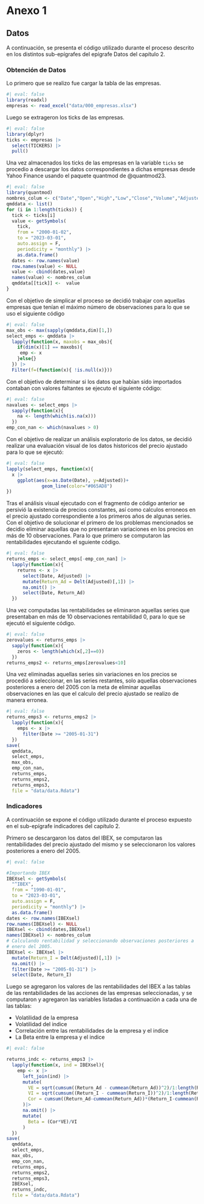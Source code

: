 # Anexo 1

## Datos

A continuación, se presenta el código utilizado durante el proceso descrito en los distintos sub-epígrafes del epígrafe Datos del capítulo 2.

### Obtención de Datos {#sec-A-obtdat}

Lo primero que se realizo fue cargar la tabla de las empresas.

```r
#| eval: false
library(readxl)
empresas <- read_excel("data/000_empresas.xlsx")
```

Luego se extrageron los ticks de las empresas.

```r
#| eval: false
library(dplyr)
ticks <- empresas |> 
  select(TICKERS) |> 
  pull()
```

Una vez almacenados los ticks de las empresas en la variable `ticks` se procedio a descargar los datos correspondientes a dichas empresas desde Yahoo Finance usando el paquete quantmod de @quantmod23.

```r
#| eval: false
library(quantmod)
nombres_colum <- c("Date","Open","High","Low","Close","Volume","Adjusted")
qmddata <- list()
for (i in 1:length(ticks)) {
  tick <- ticks[i]
  value <- getSymbols(
    tick,
    from = "2000-01-02",
    to = "2023-03-01",
    auto.assign = F,
    periodicity = "monthly") |>
    as.data.frame()
  dates <- row.names(value)
  row.names(value) <- NULL
  value <- cbind(dates,value)
  names(value) <- nombres_colum
  qmddata[[tick]] <-  value
}
```

Con el objetivo de simplicar el proceso se decidió trabajar con aquellas empresas que tenían el máximo número de observaciones para lo que se uso el siguiente código

```r
#| eval: false
max_obs <- max(sapply(qmddata,dim)[1,])
select_emps <- qmddata |>
  lapply(function(x, maxobs = max_obs){
    if(dim(x)[1] == maxobs){
     emp <- x 
    }else{}
  }) |>
  Filter(f=(function(x){ !is.null(x)}))
```

Con el objetivo de determinar si los datos que habían sido importados contaban con valores faltantes se ejecuto el siguiente código:

```r
#| eval: false
navalues <- select_emps |>
  sapply(function(x){
    na <- length(which(is.na(x)))
  })
emp_con_nan <- which(navalues > 0)
```

Con el objetivo de realizar un análisis exploratorio de los datos, se decidió realizar una evaluación visual de los datos historicos del precio ajustado para lo que se ejecutó:

```r
#| eval: false
lapply(select_emps, function(x){
  x |>
    ggplot(aes(x=as.Date(Date), y=Adjusted))+
             geom_line(color="#065AD8")
})
```

Tras el análisis visual ejecutado con el fragmento de código anterior se persivió la existencia de precios constantes, así como calculos erroneos en el precio ajustado correspondiente a los primeros años de algunas series. Con el objetivo de solucionar el primero de los problemas mencionados se decidio eliminar aquellas que no presentaran variaciones en los precios en más de 10 observaciones. Para lo que primero se computaron las rentabilidades ejecutando el sguiente código.

```r
#| eval: false
returns_emps <- select_emps[-emp_con_nan] |>
  lapply(function(x){
    returns <- x |>
      select(Date, Adjusted) |>
      mutate(Return_Ad = Delt(Adjusted)[,1]) |>
      na.omit() |>
      select(Date, Return_Ad)
  })
```

Una vez computadas las rentabilidades se eliminaron aquellas series que presentaban en más de 10 observaciones rentabilidad 0, para lo que se ejecutó el siguiente código.

```r
#| eval: false
zerovalues <- returns_emps |>
  sapply(function(x){
    zeros <- length(which(x[,2]==0))
  })
returns_emps2 <- returns_emps[zerovalues<10]
```

Una vez eliminadas aquellas series sin variaciones en los precios se procedió a seleccionar, en las series restantes, solo aquellas observaciones posteriores a enero del 2005 con la meta de eliminar aquellas observaciones en las que el calculo del precio ajustado se realizo de manera erronea.

```r
#| eval: false
returns_emps3 <- returns_emps2 |>
  lapply(function(x){
    emps <- x |>
      filter(Date >= "2005-01-31")
  })
save(
  qmddata,
  select_emps,
  max_obs,
  emp_con_nan,
  returns_emps,
  returns_emps2,
  returns_emps3,
  file = "data/data.Rdata")  
```

### Indicadores {#sec-A-indi}

A continuación se expone el código utilizado durante el proceso expuesto en el sub-epígrafe indicadores del capítulo 2.

Primero se descargaron los datos del IBEX, se computaron las rentabilidades del precio ajustado del mismo y se seleccionaron los valores posteriores a enero del 2005.

```r
#| eval: false

#Importando IBEX
IBEXsel <- getSymbols(
  "^IBEX",
  from = "1990-01-01",
  to = "2023-03-01",
  auto.assign = F,
  periodicity = "monthly") |>
  as.data.frame()
dates <- row.names(IBEXsel)
row.names(IBEXsel) <- NULL
IBEXsel <- cbind(dates,IBEXsel)
names(IBEXsel) <- nombres_colum
# Calculando rentabilidad y seleccionando observaciones posteriores a
# enero del 2005.
IBEXsel <- IBEXsel |>
  mutate(Return_I = Delt(Adjusted)[,1]) |>
  na.omit() |>
  filter(Date >= "2005-01-31") |>
  select(Date, Return_I)
```

Luego se agregaron los valores de las rentabilidades del IBEX a las tablas de las rentabilidades de las acciones de las empresas seleccionadas, y se computaron y agregaron las variables listadas a continuación a cada una de las tablas:

- Volatilidad de la empresa
- Volatilidad del indice
- Correlación entre las rentabilidades de la empresa y el indice
- La Beta entre la empresa y el indice

```r
#| eval: false

returns_indc <- returns_emps3 |>
  lapply(function(x, ind = IBEXsel){
    emp <- x |>
      left_join(ind) |>
      mutate(
        VE = sqrt(cumsum((Return_Ad - cummean(Return_Ad))^2)/1:length(Return_Ad)),
        VI = sqrt(cumsum((Return_I - cummean(Return_I))^2)/1:length(Return_I)),
        Cor = cumsum((Return_Ad-cummean(Return_Ad))*(Return_I-cummean(Return_I)))/(sqrt(cumsum((Return_Ad-cummean(Return_Ad))^2))*sqrt(cumsum((Return_I-cummean(Return_I))^2)))
      )|>
      na.omit() |>
      mutate(
        Beta = (Cor*VE)/VI
      )
  })
save(
  qmddata,
  select_emps,
  max_obs,
  emp_con_nan,
  returns_emps,
  returns_emps2,
  returns_emps3,
  IBEXsel,
  returns_indc,
  file = "data/data.Rdata")  
```